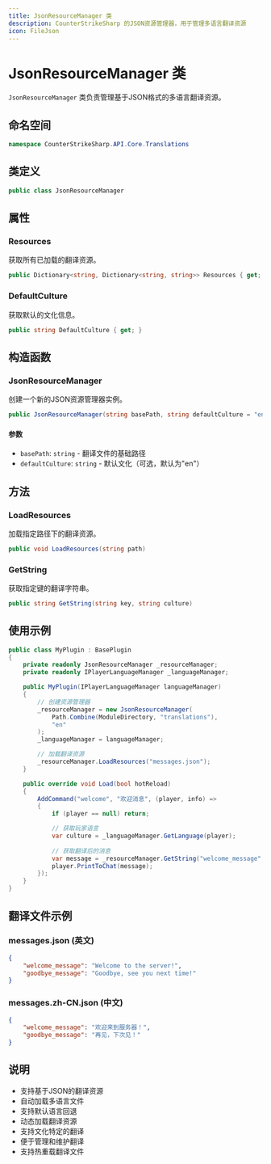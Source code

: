 ```yaml
---
title: JsonResourceManager 类
description: CounterStrikeSharp 的JSON资源管理器，用于管理多语言翻译资源
icon: FileJson
---
```


# JsonResourceManager 类

`JsonResourceManager` 类负责管理基于JSON格式的多语言翻译资源。

## 命名空间

```csharp
namespace CounterStrikeSharp.API.Core.Translations
```

## 类定义

```csharp
public class JsonResourceManager
```

## 属性

### Resources

获取所有已加载的翻译资源。

```csharp
public Dictionary<string, Dictionary<string, string>> Resources { get; }
```

### DefaultCulture

获取默认的文化信息。

```csharp
public string DefaultCulture { get; }
```

## 构造函数

### JsonResourceManager

创建一个新的JSON资源管理器实例。

```csharp
public JsonResourceManager(string basePath, string defaultCulture = "en")
```

#### 参数

- `basePath`: `string` - 翻译文件的基础路径
- `defaultCulture`: `string` - 默认文化（可选，默认为"en"）

## 方法

### LoadResources

加载指定路径下的翻译资源。

```csharp
public void LoadResources(string path)
```

### GetString

获取指定键的翻译字符串。

```csharp
public string GetString(string key, string culture)
```

## 使用示例

```csharp
public class MyPlugin : BasePlugin
{
    private readonly JsonResourceManager _resourceManager;
    private readonly IPlayerLanguageManager _languageManager;

    public MyPlugin(IPlayerLanguageManager languageManager)
    {
        // 创建资源管理器
        _resourceManager = new JsonResourceManager(
            Path.Combine(ModuleDirectory, "translations"),
            "en"
        );
        _languageManager = languageManager;

        // 加载翻译资源
        _resourceManager.LoadResources("messages.json");
    }

    public override void Load(bool hotReload)
    {
        AddCommand("welcome", "欢迎消息", (player, info) =>
        {
            if (player == null) return;

            // 获取玩家语言
            var culture = _languageManager.GetLanguage(player);
            
            // 获取翻译后的消息
            var message = _resourceManager.GetString("welcome_message", culture);
            player.PrintToChat(message);
        });
    }
}
```

## 翻译文件示例

### messages.json (英文)
```json
{
    "welcome_message": "Welcome to the server!",
    "goodbye_message": "Goodbye, see you next time!"
}
```

### messages.zh-CN.json (中文)
```json
{
    "welcome_message": "欢迎来到服务器！",
    "goodbye_message": "再见，下次见！"
}
```

## 说明

- 支持基于JSON的翻译资源
- 自动加载多语言文件
- 支持默认语言回退
- 动态加载翻译资源
- 支持文化特定的翻译
- 便于管理和维护翻译
- 支持热重载翻译文件 